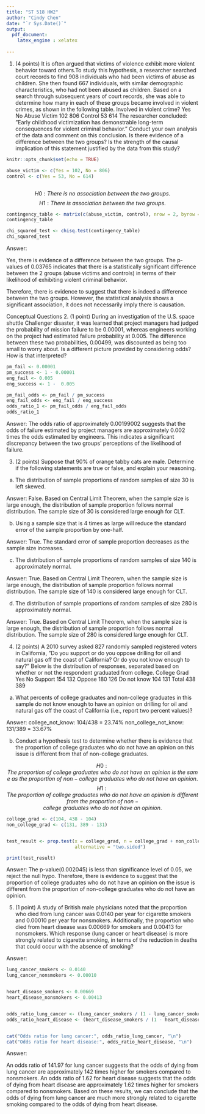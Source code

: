```yaml
---
title: "ST 518 HW2"
author: "Cindy Chen"
date: "`r Sys.Date()`"
output:
  pdf_document:
    latex_engine : xelatex 
    
---
```


1. (4 points) It is often argued that victims of violence exhibit more violent 
behavior toward others.To study this hypothesis, a researcher searched court 
records to find 908 individuals who had been victims of abuse as children. She 
then found 667 individuals, with similar demographic characteristics, who had not 
been abused as children. Based on a search through subsequent years of court 
records, she was able to determine how many in each of these groups became involved 
in violent crimes, as shown in the following table.
Involved in violent crime?
Yes No
Abuse Victim 102 806
Control 53 614
The researcher concluded: ”Early childhood victimization has demonstrable long-term 
consequences for violent criminal behavior.” Conduct your own analysis of the 
data and comment on this conclusion. Is there evidence of a difference between 
the two groups? Is the strength of the causal implication of this statement
justified by the data from this study?


```r
knitr::opts_chunk$set(echo = TRUE)
```

```r

abuse_victim <- c(Yes = 102, No = 806)
control <- c(Yes = 53, No = 614)



```

$$ H0: There \ is \ no \ association \ between \ the \ two \ groups.$$
$$ H1: There \ is \  association \ between \ the \ two \ groups.$$
```r

contingency_table <- matrix(c(abuse_victim, control), nrow = 2, byrow = TRUE)
contingency_table
```

```r
chi_squared_test <- chisq.test(contingency_table)
chi_squared_test
```


Answer:

Yes, there is evidence of a difference between the two groups. The p-values of 
0.03765 indicates that there is a statistically significant difference 
between the 2 groups (abuse victims and controls)  in terms of their likelihood 
of exhibiting violent criminal behavior.

Therefore, there is evidence to suggest that there is indeed a difference between
the two groups. However, the statistical analysis shows a significant association, 
it does not necessarily imply there is causation.



Conceptual Questions
2. (1 point) During an investigation of the U.S. space shuttle Challenger disaster, 
it was learned that project managers had judged the probability of mission failure 
to be 0.00001, whereas engineers working on the project had estimated failure 
probability at 0.005. The difference between these two probabilities, 0.00499, 
was discounted as being too small to worry about. Is a different picture
provided by considering odds? How is that interpreted?

```r
pm_fail <- 0.00001
pm_success <- 1 - 0.00001
eng_fail <- 0.005
eng_success <- 1 -  0.005

```

```r
pm_fail_odds <- pm_fail / pm_success
eng_fail_odds <- eng_fail / eng_success
odds_ratio_1 <- pm_fail_odds / eng_fail_odds
odds_ratio_1
```

Answer:
The odds ratio of approximately 0.00199002 suggests that the odds of failure 
estimated by project managers are approximately 0.002 times the odds estimated
by engineers. This indicates a significant discrepancy between the two groups' 
perceptions of the likelihood of failure.


3. (2 points) Suppose that 90% of orange tabby cats are male. Determine if the following statements
are true or false, and explain your reasoning.
(a) The distribution of sample proportions of random samples of size 30 is left skewed.

Answer: 
False. Based on Central Limit Theorem, when the sample size is large enough, the 
distribution of sample proportion follows normal distribution. The sample size 
of 30 is considered large enough for CLT.

(b) Using a sample size that is 4 times as large will reduce the standard error 
of the sample proportion
by one-half.

Answer:
True. The standard error of sample proportion decreases as the
sample size increases. 


(c) The distribution of sample proportions of random samples of size 140 is 
approximately normal.

Answer:
True. Based on Central Limit Theorem, when the sample size is large enough, the 
distribution of sample proportion follows normal distribution. The sample size of 
140 is considered large enough for CLT.


(d) The distribution of sample proportions of random samples of size 280 is 
approximately normal.

Answer:
True. Based on Central Limit Theorem, when the sample size is large enough, the 
distribution of sample proportion follows normal distribution. The sample size of 
280 is considered large enough for CLT.

4. (2 points) A 2010 survey asked 827 randomly sampled registered voters in California, ”Do you
support or do you oppose drilling for oil and natural gas off the coast of California? Or do you not
know enough to say?” Below is the distribution of responses, separated based on whether or not the
respondent graduated from college.
College Grad
Yes No
Support 154 132
Oppose 180 126
Do not know 104 131
Total 438 389
(a) What percents of college graduates and non-college graduates in this sample do not know
enough to have an opinion on drilling for oil and natural gas off the coast of California (i.e.,
report two percent values)?

Answer:
college_not_know: 104/438 = 23.74%
non_college_not_know: 131/389 = 33.67%


(b) Conduct a hypothesis test to determine whether there is evidence that the proportion of college graduates who do not have an opinion on this issue is different from that of non-college
graduates.

$$ H0: The \ proportion \ of \ college \ graduates \ who \ do \ not \ have \ an \ 
opinion \ is \ the \ same \ as \ the \ proportion \ of \ non-college \ graduates \ 
who \ do \ not \ have \ an \ opinion. $$
$$ H1: The \ proportion \ of \ college \ graduates \ who \ do \ not \ have \ an \ 
opinion \ is \ different \ from \ the \ proportion \ of \ non-college \ graduates \ 
who \ do \ not \ have \ an \ opinion. $$

```r

college_grad <- c(104, 438 - 104)
non_college_grad <- c(131, 389 - 131)


test_result <- prop.test(x = college_grad, n = college_grad + non_college_grad,
                         alternative = "two.sided")

print(test_result)

```
Answer:
The p-value(0.002045) is less than significance level of 0.05,
we reject the null hypo. Therefore, there is evidence to suggest that the 
proportion of college graduates who do not have an opinion on the issue is 
different from the proportion of non-college graduates who do not have an opinion.



5. (1 point) A study of British male physicians noted that the proportion who died from lung cancer
was 0.0140 per year for cigarette smokers and 0.00010 per year for nonsmokers. Additionally, the
proportion who died from heart disease was 0.00669 for smokers and 0.00413 for nonsmokers. Which
response (lung cancer or heart disease) is more strongly related to cigarette smoking, in terms of the
reduction in deaths that could occur with the absence of smoking?

Answer:
```r

lung_cancer_smokers <- 0.0140
lung_cancer_nonsmokers <- 0.00010


heart_disease_smokers <- 0.00669
heart_disease_nonsmokers <- 0.00413


odds_ratio_lung_cancer <- (lung_cancer_smokers / (1 - lung_cancer_smokers)) / (lung_cancer_nonsmokers / (1 - lung_cancer_nonsmokers))
odds_ratio_heart_disease <- (heart_disease_smokers / (1 - heart_disease_smokers))/ (heart_disease_nonsmokers / (1- heart_disease_nonsmokers))


cat("Odds ratio for lung cancer:", odds_ratio_lung_cancer, "\n")
cat("Odds ratio for heart disease:", odds_ratio_heart_disease, "\n")

```
Answer:

An odds ratio of 141.97 for lung cancer suggests that the odds of dying from lung 
cancer are approximately 142 times higher for smokers compared to nonsmokers.
An odds ratio of 1.62 for heart disease suggests that the odds of dying from heart 
disease are approximately 1.62 times higher for smokers compared to nonsmokers.
Based on these results, we can conclude that the odds of dying from lung cancer 
are much more strongly related to cigarette smoking compared to the odds of dying 
from heart disease.